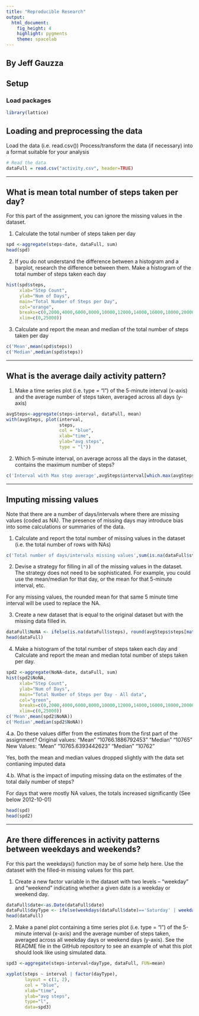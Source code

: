 ---
title: "Reproducible Research"
output: 
  html_document: 
    fig_height: 4
    highlight: pygments
    theme: spacelab
---
## By Jeff Gauzza

## Setup

### Load packages

```{r load-packages, message = FALSE}
library(lattice)
```

## Loading and preprocessing the data

Load the data (i.e. \color{red}{\verb|read.csv()|}read.csv())
Process/transform the data (if necessary) into a format suitable for your analysis

```{r load-data}
# Read the data
dataFull = read.csv("activity.csv", header=TRUE)
```

* * *

## What is mean total number of steps taken per day?
For this part of the assignment, you can ignore the missing values in the dataset.

1. Calculate the total number of steps taken per day
```{r}
spd <-aggregate(steps~date, dataFull, sum)
head(spd)
```


2. If you do not understand the difference between a histogram and a barplot, research the difference between them. Make a histogram of the total number of steps taken each day
```{r}
hist(spd$steps, 
     xlab="Step Count", 
     ylab="Num of Days", 
     main="Total Number of Steps per Day",
     col="orange",
     breaks=c(0,2000,4000,6000,8000,10000,12000,14000,16000,18000,20000,22000),
     xlim=c(0,25000))
```

3. Calculate and report the mean and median of the total number of steps taken per day
```{r}
c('Mean',mean(spd$steps))
c('Median',median(spd$steps))
```


* * *

## What is the average daily activity pattern?

1. Make a time series plot (i.e. \color{red}{\verb|type = "l"|}type = "l") of the 5-minute interval (x-axis) and the average number of steps taken, averaged across all days (y-axis)
```{r}
avgSteps<-aggregate(steps~interval, dataFull, mean)
with(avgSteps, plot(interval, 
                    steps,
                    col = "blue",
                    xlab="time",
                    ylab="avg steps",
                    type = "l"))
```


2. Which 5-minute interval, on average across all the days in the dataset, contains the maximum number of steps?
```{r}

c('Interval with Max step average',avgSteps$interval[which.max(avgSteps[,2])])
```


* * *

## Imputing missing values

Note that there are a number of days/intervals where there are missing values (coded as \color{red}{\verb|NA|}NA). The presence of missing days may introduce bias into some calculations or summaries of the data.

1. Calculate and report the total number of missing values in the dataset (i.e. the total number of rows with \color{red}{\verb|NA|}NAs)
```{r}
c('Total number of days/intervals missing values',sum(is.na(dataFull$steps)))
```

2. Devise a strategy for filling in all of the missing values in the dataset. The strategy does not need to be sophisticated. For example, you could use the mean/median for that day, or the mean for that 5-minute interval, etc.

For any missing values, the rounded mean for that same 5 minute  time interval will be used to replace the NA.

3. Create a new dataset that is equal to the original dataset but with the missing data filled in.
```{r}
dataFull$NoNA <- ifelse(is.na(dataFull$steps), round(avgSteps$steps[match(dataFull$interval, avgSteps$interval)],0), dataFull$steps)
head(dataFull)
```

4. Make a histogram of the total number of steps taken each day and Calculate and report the mean and median total number of steps taken per day. 
```{r}
spd2 <-aggregate(NoNA~date, dataFull, sum)
hist(spd2$NoNA, 
     xlab="Step Count", 
     ylab="Num of Days", 
     main="Total Number of Steps per Day - All data",
     col="green",
     breaks=c(0,2000,4000,6000,8000,10000,12000,14000,16000,18000,20000,22000),
     xlim=c(0,25000))
c('Mean',mean(spd2$NoNA))
c('Median',median(spd2$NoNA))
```

  4.a. Do these values differ from the estimates from the first part of the assignment? 
  Original values:
"Mean"             "10766.1886792453"
"Median" "10765" 
New Values:
"Mean"             "10765.6393442623"
"Median" "10762"

Yes, both the mean and median values dropped slightly with the data set contianing imputed data

  4.b. What is the impact of imputing missing data on the estimates of the total daily number of steps?
  
  For days that were mostly NA values, the totals increased significantly (See below 2012-10-01)
  
```{r}
head(spd)
head(spd2)

```
  

* * *

## Are there differences in activity patterns between weekdays and weekends?

For this part the \color{red}{\verb|weekdays()|}weekdays() function may be of some help here. Use the dataset with the filled-in missing values for this part.

1. Create a new factor variable in the dataset with two levels – “weekday” and “weekend” indicating whether a given date is a weekday or weekend day.
```{r}
dataFull$date<-as.Date(dataFull$date)
dataFull$dayType <- ifelse(weekdays(dataFull$date)=='Saturday' | weekdays(dataFull$date)=='Sunday', 'weekend','weekday')
head(dataFull)
```

2. Make a panel plot containing a time series plot (i.e. \color{red}{\verb|type = "l"|}type = "l") of the 5-minute interval (x-axis) and the average number of steps taken, averaged across all weekday days or weekend days (y-axis). See the README file in the GitHub repository to see an example of what this plot should look like using simulated data.
```{r}
spd3 <-aggregate(steps~interval+dayType, dataFull, FUN=mean)

xyplot(steps ~ interval | factor(dayType),
       layout = c(1, 2),
       col = "blue",
       xlab="time",
       ylab="avg steps",
       type="l",
       data=spd3)
```
